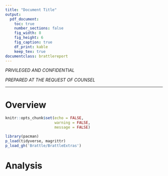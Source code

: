 ```yaml
---
title: "Document Title"
output:
  pdf_document:
    toc: true
    number_sections: false
    fig_width: 8
    fig_height: 6
    fig_caption: true
    df_print: kable
    keep_tex: true
documentclass: brattlereport
---
```


*PRIVILEGED AND CONFIDENTIAL*

*PREPARED AT THE REQUEST OF COUNSEL*

***

# Overview


```r
knitr::opts_chunk$set(echo = FALSE,
                      warning = FALSE,
                      message = FALSE)

library(pacman)
p_load(tidyverse, magrittr)
p_load_gh('Brattle/BrattleExtras')
```


# Analysis
